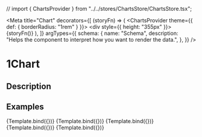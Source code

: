 // import { ChartsProvider } from "../../stores/ChartsStore/ChartsStore.tsx";

<Meta
  title="Chart"
  decorators={[
    (storyFn) => (
      <ChartsProvider theme={{ def: { borderRadius: "1rem" } }}>
        <div style={{ height: "355px" }}>{storyFn()}</div>
      </ChartsProvider>
    ),
  ]}
  argTypes={{
    schema: {
      name: "Schema",
      description:
        "Helps the component to interpret how you want to render the data.",
    },
  }}
/>

# 1Chart

## Description

<ArgsTable of={Chart} />

## Examples


<Canvas>
  <Story
    name="withVerticalBars"
    args={{
      schema: developmentTimelineSchema,
      data: developmentTimelineData,
      isLoading: false,
    }}
  >
    {Template.bind({})}
  </Story>
</Canvas>

<Canvas>
  <Story
    name="withLines"
    args={{
      schema: historicalRentSchema,
      data: historicalRentData,
      isLoading: false,
    }}
  >
    {Template.bind({})}
  </Story>
</Canvas>

<Canvas>
  <Story
    name="withLeftRightAxis"
    args={{
      schema: concessionsSchema,
      data: concessionsData,
      isLoading: false,
    }}
  >
    {Template.bind({})}
  </Story>
</Canvas>

<Canvas>
  <Story
    name="withQuarter"
    args={{
      schema: concessionsQuarterSchema,
      data: concessionsQuarterMockup,
      isLoading: false,
    }}
  >
    {Template.bind({})}
  </Story>
</Canvas>

<Canvas>
  <Story
    name="withMinMaxRange"
    args={{
      schema: absortionSchema,
      data: absortionData,
      isLoading: false,
    }}
  >
    {Template.bind({})}
  </Story>
</Canvas>
